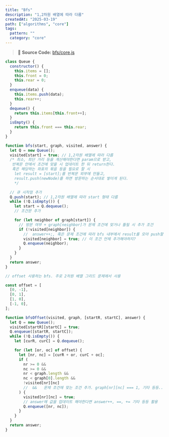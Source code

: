 ```yaml
---
title: "Bfs"
description: "1,2차원 배열에 따라 다름"
createdAt: "2025-03-19"
path: ["algorithms", "core"]
tags:
  pattern: ""
  category: "core"
---
```


> 📌 **Source Code:** [bfs/core.js](https://github.com/0teklee/pattern-recognition/tree/main/site/content/bfs/core.js)

```js
class Queue {
  constructor() {
    this.items = [];
    this.front = 0;
    this.rear = 0;
  }
  enqueue(data) {
    this.items.push(data);
    this.rear++;
  }
  dequeue() {
    return this.items[this.front++];
  }
  isEmpty() {
    return this.front === this.rear;
  }
}

function bfs(start, graph, visited, answer) {
  let Q = new Queue();
  visited[start] = true; // 1,2차원 배열에 따라 다름
  /* 최소, 최단 거리 등을 계산해야한다면 param으로 받고,
   반복문 안에서 조건에 맞을 시 업데이트 한 뒤 return한다.
   혹은 해당하는 좌표의 묶음 등을 필요로 할 시
    let result = [start];를 반복문 외부에 만들고,
    result.push(newNode)를 하면 방문하는 순서대로 쌓이게 된다.
    */

  // 큐 시작점 추가
  Q.push(start); // 1,2차원 배열에 따라 start 형태 다름
  while (!Q.isEmpty()) {
    let start = Q.dequeue();
    // 조건문 추가

    for (let neighbor of graph[start]) {
      // 방문 여부 + graph[neighbor]가 문제 조건에 맞거나 틀릴 시 추가 조건
      if (!visited[neighbor]) {
        //  answer++;, 혹은 문제 조건에 따라 bfs 내부에서 result를 모아 push할 수 도 있음.
        visited[neighbor] = true; // 이 조건 언제 추가해야하지?
        Q.enqueue(neighbor);
      }
    }
  }
  return answer;
}

// offset 사용하는 bfs. 주로 2차원 배열 그리드 문제에서 사용

const offset = [
  [0, -1],
  [0, 1],
  [1, 0],
  [-1, 0],
];

function bfsOffset(visited, graph, [startR, startC], answer) {
  let Q = new Queue();
  visited[startR][startC] = true;
  Q.enqueue([startR, startC]);
  while (!Q.isEmpty()) {
    let [curR, curC] = Q.dequeue();

    for (let [or, oc] of offset) {
      let [nr, nc] = [curR + or, curC + oc];
      if (
        nr >= 0 &&
        nc >= 0 &&
        nr < graph.length &&
        nc < graph[0].length &&
        !visited[nr][nc]
        //  &&   문제 조건에 맞는 조건 추가. graph[nr][nc] === 1, 기타 등등..
      ) {
        visited[nr][nc] = true;
        // answer에 값을 업데이트 해야한다면 answer++, ==, += 기타 등등 활용
        Q.enqueue([nr, nc]);
      }
    }
  }
  return answer;
}
```
